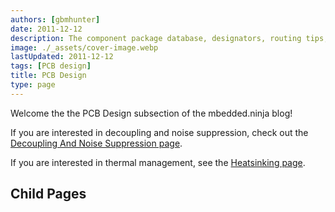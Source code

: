 ```yaml
---
authors: [gbmhunter]
date: 2011-12-12
description: The component package database, designators, routing tips, layer stackups, mouse bites, design tools, soldering, test jigs and more.
image: ./_assets/cover-image.webp
lastUpdated: 2011-12-12
tags: [PCB design]
title: PCB Design
type: page
---
```


Welcome the the PCB Design subsection of the mbedded.ninja blog!

If you are interested in decoupling and noise suppression, check out the [Decoupling And Noise Suppression page](/pcb-design/decoupling-and-noise-suppression/).

If you are interested in thermal management, see the [Heatsinking page](/electronics/components/heatsinks-and-thermal-interfaces).

## Child Pages

<ChildPages />
